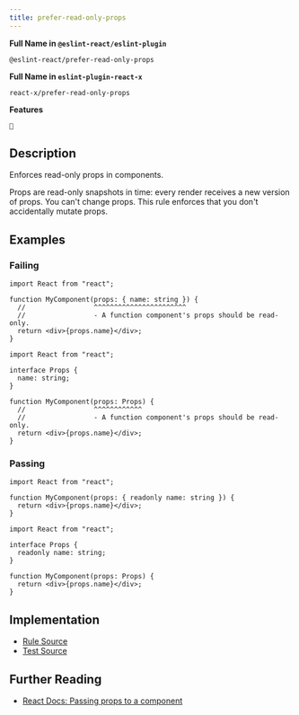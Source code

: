 ```yaml
---
title: prefer-read-only-props
---
```


**Full Name in `@eslint-react/eslint-plugin`**

```plain copy
@eslint-react/prefer-read-only-props
```

**Full Name in `eslint-plugin-react-x`**

```plain copy
react-x/prefer-read-only-props
```

**Features**

`💭`

## Description

Enforces read-only props in components.

Props are read-only snapshots in time: every render receives a new version of props. You can't change props. This rule enforces that you don't accidentally mutate props.

## Examples

### Failing

```tsx
import React from "react";

function MyComponent(props: { name: string }) {
  //                 ^^^^^^^^^^^^^^^^^^^^^^^
  //                 - A function component's props should be read-only.
  return <div>{props.name}</div>;
}
```

```tsx
import React from "react";

interface Props {
  name: string;
}

function MyComponent(props: Props) {
  //                 ^^^^^^^^^^^^
  //                 - A function component's props should be read-only.
  return <div>{props.name}</div>;
}
```

### Passing

```tsx
import React from "react";

function MyComponent(props: { readonly name: string }) {
  return <div>{props.name}</div>;
}
```

```tsx
import React from "react";

interface Props {
  readonly name: string;
}

function MyComponent(props: Props) {
  return <div>{props.name}</div>;
}
```

## Implementation

- [Rule Source](https://github.com/Rel1cx/eslint-react/tree/main/packages/plugins/eslint-plugin-react-x/src/rules/prefer-read-only-props.ts)
- [Test Source](https://github.com/Rel1cx/eslint-react/tree/main/packages/plugins/eslint-plugin-react-x/src/rules/prefer-read-only-props.spec.ts)

## Further Reading

- [React Docs: Passing props to a component](https://react.dev/learn/passing-props-to-a-component#recap)
